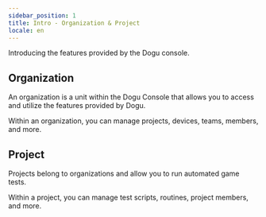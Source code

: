 ```yaml
---
sidebar_position: 1
title: Intro - Organization & Project
locale: en
---
```


Introducing the features provided by the Dogu console.

## Organization

An organization is a unit within the Dogu Console that allows you to access and utilize the features provided by Dogu.

Within an organization, you can manage projects, devices, teams, members, and more.

## Project

Projects belong to organizations and allow you to run automated game tests.

Within a project, you can manage test scripts, routines, project members, and more.
